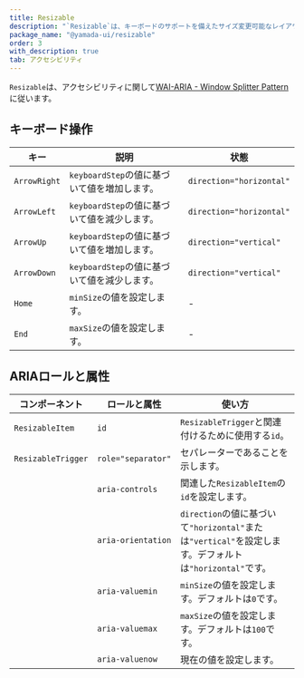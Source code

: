 ```yaml
---
title: Resizable
description: "`Resizable`は、キーボードのサポートを備えたサイズ変更可能なレイアウトコンポーネントです。"
package_name: "@yamada-ui/resizable"
order: 3
with_description: true
tab: アクセシビリティ
---
```


`Resizable`は、アクセシビリティに関して[WAI-ARIA - Window Splitter Pattern](https://www.w3.org/WAI/ARIA/apg/patterns/windowsplitter/)に従います。

## キーボード操作

| キー         | 説明                                         | 状態                     |
| ------------ | -------------------------------------------- | ------------------------ |
| `ArrowRight` | `keyboardStep`の値に基づいて値を増加します。 | `direction="horizontal"` |
| `ArrowLeft`  | `keyboardStep`の値に基づいて値を減少します。 | `direction="horizontal"` |
| `ArrowUp`    | `keyboardStep`の値に基づいて値を増加します。 | `direction="vertical"`   |
| `ArrowDown`  | `keyboardStep`の値に基づいて値を減少します。 | `direction="vertical"`   |
| `Home`       | `minSize`の値を設定します。                  | -                        |
| `End`        | `maxSize`の値を設定します。                  | -                        |

## ARIAロールと属性

| コンポーネント     | ロールと属性       | 使い方                                                                                                  |
| ------------------ | ------------------ | ------------------------------------------------------------------------------------------------------- |
| `ResizableItem`    | `id`               | `ResizableTrigger`と関連付けるために使用する`id`。                                                      |
| `ResizableTrigger` | `role="separator"` | セパレーターであることを示します。                                                                      |
|                    | `aria-controls`    | 関連した`ResizableItem`の`id`を設定します。                                                             |
|                    | `aria-orientation` | `direction`の値に基づいて`"horizontal"`または`"vertical"`を設定します。デフォルトは`"horizontal"`です。 |
|                    | `aria-valuemin`    | `minSize`の値を設定します。デフォルトは`0`です。                                                        |
|                    | `aria-valuemax`    | `maxSize`の値を設定します。デフォルトは`100`です。                                                      |
|                    | `aria-valuenow`    | 現在の値を設定します。                                                                                  |

